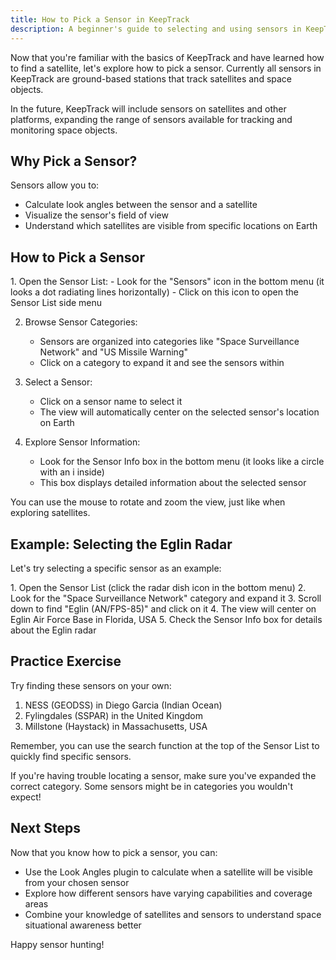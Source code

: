 ```yaml
---
title: How to Pick a Sensor in KeepTrack
description: A beginner's guide to selecting and using sensors in KeepTrack
---
```



Now that you're familiar with the basics of KeepTrack and have learned how to find a satellite, let's explore how to pick a sensor. Currently all sensors in KeepTrack are ground-based stations that track satellites and space objects.

<Aside>
   In the future, KeepTrack will include sensors on satellites and other platforms, expanding the range of sensors available for tracking and monitoring space objects.
</Aside>

## Why Pick a Sensor?

Sensors allow you to:
- Calculate look angles between the sensor and a satellite
- Visualize the sensor's field of view
- Understand which satellites are visible from specific locations on Earth

## How to Pick a Sensor

<Steps>
1. Open the Sensor List:
   - Look for the "Sensors" icon in the bottom menu (it looks a dot radiating lines horizontally)
   - Click on this icon to open the Sensor List side menu

2. Browse Sensor Categories:
   - Sensors are organized into categories like "Space Surveillance Network" and "US Missile Warning"
   - Click on a category to expand it and see the sensors within

3. Select a Sensor:
   - Click on a sensor name to select it
   - The view will automatically center on the selected sensor's location on Earth

4. Explore Sensor Information:
   - Look for the Sensor Info box in the bottom menu (it looks like a circle with an i inside)
   - This box displays detailed information about the selected sensor
</Steps>

<Aside type="tip">
  You can use the mouse to rotate and zoom the view, just like when exploring satellites.
</Aside>

## Example: Selecting the Eglin Radar

Let's try selecting a specific sensor as an example:

<Steps>
1. Open the Sensor List (click the radar dish icon in the bottom menu)
2. Look for the "Space Surveillance Network" category and expand it
3. Scroll down to find "Eglin (AN/FPS-85)" and click on it
4. The view will center on Eglin Air Force Base in Florida, USA
5. Check the Sensor Info box for details about the Eglin radar
</Steps>

## Practice Exercise

Try finding these sensors on your own:

1. NESS (GEODSS) in Diego Garcia (Indian Ocean)
2. Fylingdales (SSPAR) in the United Kingdom
3. Millstone (Haystack) in Massachusetts, USA

Remember, you can use the search function at the top of the Sensor List to quickly find specific sensors.

<Aside>
  If you're having trouble locating a sensor, make sure you've expanded the correct category. Some sensors might be in categories you wouldn't expect!
</Aside>

## Next Steps

Now that you know how to pick a sensor, you can:
- Use the Look Angles plugin to calculate when a satellite will be visible from your chosen sensor
- Explore how different sensors have varying capabilities and coverage areas
- Combine your knowledge of satellites and sensors to understand space situational awareness better

Happy sensor hunting!